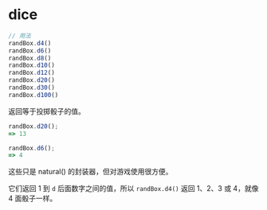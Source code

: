 # dice

```js
// 用法
randBox.d4()
randBox.d6()
randBox.d8()
randBox.d10()
randBox.d12()
randBox.d20()
randBox.d30()
randBox.d100()
```

<p class="pullquote" data-pullquote='"任何有分量的地下城主都不会不带着他的 20 面骰子出门。"' markdown="1"></p>

返回等于投掷骰子的值。

```js
randBox.d20();
=> 13

randBox.d6();
=> 4
```

这些只是 natural() 的封装器，但对游戏使用很方便。

它们返回 1 到 `d` 后面数字之间的值，所以 `randBox.d4()` 返回 1、2、3 或 4，就像 4 面骰子一样。
